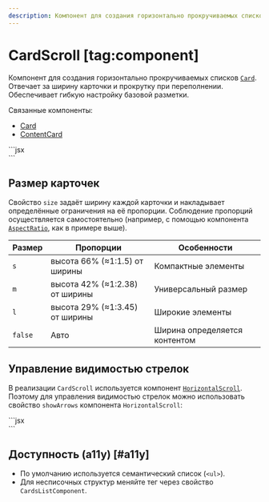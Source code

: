 ```yaml
---
description: Компонент для создания горизонтально прокручиваемых списков Card.
---
```


<Overview group="layout">

# CardScroll [tag:component]

Компонент для создания горизонтально прокручиваемых списков [`Card`](/components/card).
Отвечает за ширину карточки и прокрутку при переполнении. Обеспечивает гибкую настройку базовой разметки.

Связанные компоненты:

- [Card](/components/card)
- [ContentCard](/components/content-card)

</Overview>


<Playground Wrapper={BlockWrapper}>
  ```jsx
  <CardScroll size="s">
    <Card mode="shadow">
      <AspectRatio ratio={100 / 66}>
        <div />
      </AspectRatio>
    </Card>
    <Card mode="shadow">
      <AspectRatio ratio={100 / 66}>
        <div />
      </AspectRatio>
    </Card>
    <Card mode="shadow">
      <AspectRatio ratio={100 / 66}>
        <div />
      </AspectRatio>
    </Card>
    <Card mode="shadow">
      <AspectRatio ratio={100 / 66}>
        <div />
      </AspectRatio>
    </Card>
  </CardScroll>
  ```
</Playground>

## Размер карточек

Свойство `size` задаёт ширину каждой карточки и накладывает определённые ограничения на её пропорции.
Соблюдение пропорций осуществляется самостоятельно
(например, с помощью компонента [`AspectRatio`](/components/aspect-ratio), как в примере выше).

| Размер  | Пропорции                      | Особенности                   |
| ------- | ------------------------------ | ----------------------------- |
| `s`     | высота 66% (≈1:1.5) от ширины  | Компактные элементы           |
| `m`     | высота 42% (≈1:2.38) от ширины | Универсальный размер          |
| `l`     | высота 29% (≈1:3.45) от ширины | Широкие элементы              |
| `false` | Авто                           | Ширина определяется контентом |

## Управление видимостью стрелок

В реализации `CardScroll` используется компонент [`HorizontalScroll`](/components/horizontal-scroll).
Поэтому для управления видимостью стрелок можно использовать свойство `showArrows` компонента `HorizontalScroll`:

<Playground Wrapper={BlockWrapper}>
  ```jsx
  <CardScroll size="m" showArrows="always">
    <Card mode="shadow">
      <AspectRatio ratio={100 / 42}>
        <div />
      </AspectRatio>
    </Card>
    <Card mode="shadow">
      <AspectRatio ratio={100 / 42}>
        <div />
      </AspectRatio>
    </Card>
    <Card mode="shadow">
      <AspectRatio ratio={100 / 42}>
        <div />
      </AspectRatio>
    </Card>
    <Card mode="shadow">
      <AspectRatio ratio={100 / 42}>
        <div />
      </AspectRatio>
    </Card>
  </CardScroll>
  ```
</Playground>

## Доступность (a11y) [#a11y]

- По умолчанию используется семантический список (`<ul>`).
- Для несписочных структур меняйте тег через свойство `CardsListComponent`.
